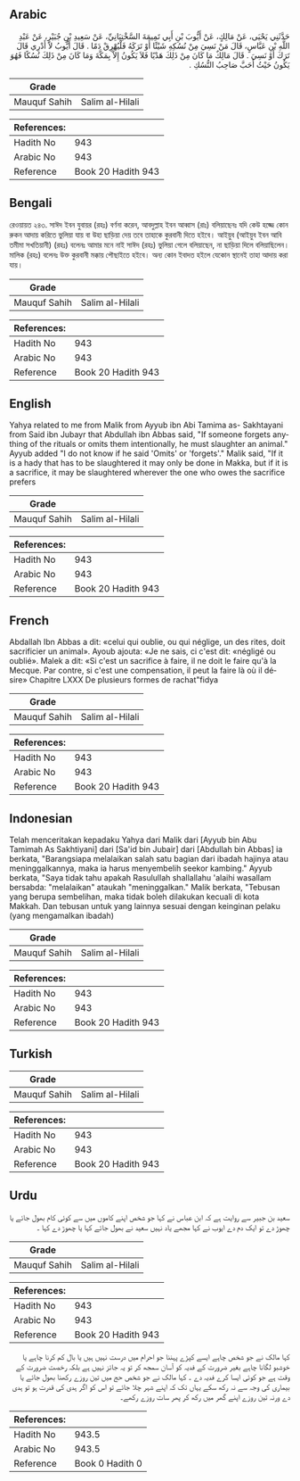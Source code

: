 ## Arabic


<div dir="rtl" lang="ar" style={{fontSize:'larger',backgroundColor:'#f8f9fa',padding:20}}>
حَدَّثَنِي يَحْيَى، عَنْ مَالِكٍ، عَنْ أَيُّوبَ بْنِ أَبِي تَمِيمَةَ السَّخْتِيَانِيِّ، عَنْ سَعِيدِ بْنِ جُبَيْرٍ، عَنْ عَبْدِ اللَّهِ بْنِ عَبَّاسٍ، قَالَ مَنْ نَسِيَ مِنْ نُسُكِهِ شَيْئًا أَوْ تَرَكَهُ فَلْيُهْرِقْ دَمًا ‏.‏ قَالَ أَيُّوبُ لاَ أَدْرِي قَالَ تَرَكَ أَوْ نَسِيَ ‏.‏ قَالَ مَالِكٌ مَا كَانَ مِنْ ذَلِكَ هَدْيًا فَلاَ يَكُونُ إِلاَّ بِمَكَّةَ وَمَا كَانَ مِنْ ذَلِكَ نُسُكًا فَهُوَ يَكُونُ حَيْثُ أَحَبَّ صَاحِبُ النُّسُكِ ‏.‏
</div>
<div style={{backgroundColor:'#f8f9fa',padding:20, marginBottom: 10}}><table> <thead> <tr> <th>Grade</th> <th></th> </tr> </thead> <tbody> <tr><td>Mauquf Sahih</td><td>Salim al-Hilali</td></tr></tbody></table><table> <thead> <tr> <th>References:</th> <th></th> </tr> </thead> <tbody><tr><td>Hadith No</td><td>943</td></tr><tr><td>Arabic No</td><td>943</td></tr><tr><td>Reference</td><td>Book 20 Hadith 943</td></tr></tbody></table></div>

## Bengali


<div dir="ltr" lang="bn" style={{fontSize:'larger',backgroundColor:'#f8f9fa',padding:20}}>
রেওয়ায়ত ২৪৩. সাঈদ ইবন যুবায়র (রহঃ) বর্ণনা করেন, আবদুল্লাহ ইবন আব্বাস (রাঃ) বলিয়াছেনঃ যদি কেউ হজ্জে কোন রুকন আদায় করিতে ভুলিয়া যায় বা উহা ছাড়িয়া দেয় তবে তাহাকে কুরবানী দিতে হইবে। আইয়ুব (আইয়ুব ইবন আবি তমীমা সখতিয়ানী) (রহঃ) বলেনঃ আমার মনে নাই সাঈদ (রহঃ) ভুলিয়া গেলে বলিয়াছেন, না ছাড়িয়া দিলে বলিয়াছিলেন। মালিক (রহঃ) বলেনঃ উক্ত কুরবানী মক্কায় পৌছাইতে হইবে। অন্য কোন ইবাদত হইলে যেকোন স্থানেই তাহা আদায় করা যায়।
</div>
<div style={{backgroundColor:'#f8f9fa',padding:20, marginBottom: 10}}><table> <thead> <tr> <th>Grade</th> <th></th> </tr> </thead> <tbody> <tr><td>Mauquf Sahih</td><td>Salim al-Hilali</td></tr></tbody></table><table> <thead> <tr> <th>References:</th> <th></th> </tr> </thead> <tbody><tr><td>Hadith No</td><td>943</td></tr><tr><td>Arabic No</td><td>943</td></tr><tr><td>Reference</td><td>Book 20 Hadith 943</td></tr></tbody></table></div>

## English


<div dir="ltr" lang="en" style={{fontSize:'larger',backgroundColor:'#f8f9fa',padding:20}}>
Yahya related to me from Malik from Ayyub ibn Abi Tamima as- Sakhtayani from Said ibn Jubayr that Abdullah ibn Abbas said, "If someone forgets anything of the rituals or omits them intentionally, he must slaughter an animal." Ayyub added "I do not know if he said 'Omits' or 'forgets'." Malik said, "If it is a hady that has to be slaughtered it may only be done in Makka, but if it is a sacrifice, it may be slaughtered wherever the one who owes the sacrifice prefers
</div>
<div style={{backgroundColor:'#f8f9fa',padding:20, marginBottom: 10}}><table> <thead> <tr> <th>Grade</th> <th></th> </tr> </thead> <tbody> <tr><td>Mauquf Sahih</td><td>Salim al-Hilali</td></tr></tbody></table><table> <thead> <tr> <th>References:</th> <th></th> </tr> </thead> <tbody><tr><td>Hadith No</td><td>943</td></tr><tr><td>Arabic No</td><td>943</td></tr><tr><td>Reference</td><td>Book 20 Hadith 943</td></tr></tbody></table></div>

## French


<div dir="ltr" lang="fr" style={{fontSize:'larger',backgroundColor:'#f8f9fa',padding:20}}>
Abdallah Ibn Abbas a dit: «celui qui oublie, ou qui néglige, un des rites, doit sacrificier un animal». Ayoub ajouta: «Je ne sais, ci c'est dit: «négligé ou oublié». Malek a dit: «Si c'est un sacrifice à faire, il ne doit le faire qu'à la Mecque. Par contre, si c'est une compensation, il peut la faire là où il désire» Chapitre LXXX De plusieurs formes de rachat"fidya
</div>
<div style={{backgroundColor:'#f8f9fa',padding:20, marginBottom: 10}}><table> <thead> <tr> <th>Grade</th> <th></th> </tr> </thead> <tbody> <tr><td>Mauquf Sahih</td><td>Salim al-Hilali</td></tr></tbody></table><table> <thead> <tr> <th>References:</th> <th></th> </tr> </thead> <tbody><tr><td>Hadith No</td><td>943</td></tr><tr><td>Arabic No</td><td>943</td></tr><tr><td>Reference</td><td>Book 20 Hadith 943</td></tr></tbody></table></div>

## Indonesian


<div dir="ltr" lang="id" style={{fontSize:'larger',backgroundColor:'#f8f9fa',padding:20}}>
Telah menceritakan kepadaku Yahya dari Malik dari [Ayyub bin Abu Tamimah As Sakhtiyani] dari [Sa'id bin Jubair] dari [Abdullah bin Abbas] ia berkata, "Barangsiapa melalaikan salah satu bagian dari ibadah hajinya atau meninggalkannya, maka ia harus menyembelih seekor kambing." Ayyub berkata, "Saya tidak tahu apakah Rasulullah shallallahu 'alaihi wasallam bersabda: "melalaikan" ataukah "meninggalkan." Malik berkata, "Tebusan yang berupa sembelihan, maka tidak boleh dilakukan kecuali di kota Makkah. Dan tebusan untuk yang lainnya sesuai dengan keinginan pelaku (yang mengamalkan ibadah)
</div>
<div style={{backgroundColor:'#f8f9fa',padding:20, marginBottom: 10}}><table> <thead> <tr> <th>Grade</th> <th></th> </tr> </thead> <tbody> <tr><td>Mauquf Sahih</td><td>Salim al-Hilali</td></tr></tbody></table><table> <thead> <tr> <th>References:</th> <th></th> </tr> </thead> <tbody><tr><td>Hadith No</td><td>943</td></tr><tr><td>Arabic No</td><td>943</td></tr><tr><td>Reference</td><td>Book 20 Hadith 943</td></tr></tbody></table></div>

## Turkish


<div dir="ltr" lang="tr" style={{fontSize:'larger',backgroundColor:'#f8f9fa',padding:20}}>

</div>
<div style={{backgroundColor:'#f8f9fa',padding:20, marginBottom: 10}}><table> <thead> <tr> <th>Grade</th> <th></th> </tr> </thead> <tbody> <tr><td>Mauquf Sahih</td><td>Salim al-Hilali</td></tr></tbody></table><table> <thead> <tr> <th>References:</th> <th></th> </tr> </thead> <tbody><tr><td>Hadith No</td><td>943</td></tr><tr><td>Arabic No</td><td>943</td></tr><tr><td>Reference</td><td>Book 20 Hadith 943</td></tr></tbody></table></div>

## Urdu


<div dir="rtl" lang="ur" style={{fontSize:'larger',backgroundColor:'#f8f9fa',padding:20}}>
سعید بن جبیر سے روایت ہے کہ ابن عباس نے کہا جو شخص اپنے کاموں میں سے کوئی کام بھول جائے یا چھوڑ دے تو ایک دم دے ایوب نے کہا مجھے یاد نہیں سعید نے بھول جائے کہا یا چھوڑ دے کہا ۔
</div>
<div style={{backgroundColor:'#f8f9fa',padding:20, marginBottom: 10}}><table> <thead> <tr> <th>Grade</th> <th></th> </tr> </thead> <tbody> <tr><td>Mauquf Sahih</td><td>Salim al-Hilali</td></tr></tbody></table><table> <thead> <tr> <th>References:</th> <th></th> </tr> </thead> <tbody><tr><td>Hadith No</td><td>943</td></tr><tr><td>Arabic No</td><td>943</td></tr><tr><td>Reference</td><td>Book 20 Hadith 943</td></tr></tbody></table></div>


<div dir="rtl" lang="ur" style={{fontSize:'larger',backgroundColor:'#f8f9fa',padding:20}}>
کہا مالک نے جو شخص چاہے ایسے کپڑے پہننا جو احرام میں درست نہیں ہیں یا بال کم کرنا چاہے یا خوشبو لگانا چاہے بغیر ضرورت کے فدیہ کو آسان سمجھ کر تو یہ جائز نہیں ہے بلکہ رخصت ضرورت کے وقت ہے جو کوئی ایسا کرے فدیہ دے ۔ کہا مالک نے جو شخص حج میں تین روزے رکھنا بھول جائے یا بیماری کی وجہ سے نہ رکھ سکے یہاں تک کہ اپنے شہر چلا جائے تو اس کو اگر ہدی کی قدرت ہو تو ہدی دے ورنہ تین روزے اپنے گھر میں رکھ کر پھر سات روزے رکھے۔
</div>
<div style={{backgroundColor:'#f8f9fa',padding:20, marginBottom: 10}}><table> <thead> <tr> <th>References:</th> <th></th> </tr> </thead> <tbody><tr><td>Hadith No</td><td>943.5</td></tr><tr><td>Arabic No</td><td>943.5</td></tr><tr><td>Reference</td><td>Book 0 Hadith 0</td></tr></tbody></table></div>